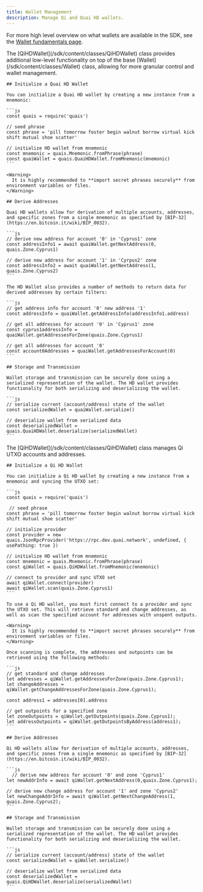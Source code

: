 ```yaml
---
title: Wallet Management
description: Manage Qi and Quai HD wallets.
---
```


<Tip>For more high level overview on what wallets are available in the SDK, see the [Wallet fundamentals page](/sdk/static/wallet).</Tip>

<Tabs>
  <Tab title="Quai Wallets">
    The [QiHDWallet](/sdk/content/classes/QiHDWallet) class provides additional low-level functionality on top of the base [Wallet](/sdk/content/classes/Wallet) class, allowing for more granular control and wallet management.

    ## Initialize a Quai HD Wallet

    You can initialize a Quai HD wallet by creating a new instance from a mnemonic:

    ```js
    const quais = require('quais')

    // seed phrase
    const phrase = 'pill tomorrow foster begin walnut borrow virtual kick shift mutual shoe scatter'

    // initialize HD wallet from mnemonic
    const mnemonic = quais.Mnemonic.fromPhrase(phrase)
    const quaiWallet = quais.QuaiHDWallet.fromMnemonic(mnemonic)
    ```

    <Warning>
      It is highly recommended to **import secret phrases securely** from environment variables or files.
    </Warning>

    ## Derive Addresses

    Quai HD wallets allow for derivation of multiple accounts, addresses, and specific zones from a single mnemonic as specified by [BIP-32](https://en.bitcoin.it/wiki/BIP_0032).

    ```js
    // derive new address for account '0' in 'Cyprus1' zone
    const addressInfo1 = await quaiWallet.getNextAddress(0, quais.Zone.Cyprus1)

    // derive new address for account '1' in 'Cyrpus2' zone
    const addressInfo2 = await quaiWallet.getNextAddress(1, quais.Zone.Cyprus2)
    ```

    The HD Wallet also provides a number of methods to return data for derived addresses by certain filters:

    ```js
    // get address info for account '0' new address '1'
    const addressInfo = quaiWallet.getAddressInfo(addressInfo1.address)

    // get all addresses for account '0' in 'Cyprus1' zone
    const cyprus1addressInfo = quaiWallet.getAddressesForZone(quais.Zone.Cyprus1)

    // get all addresses for account '0'
    const account0Addresses = quaiWallet.getAddressesForAccount(0)
    ```

    ## Storage and Transmission

    Wallet storage and transmission can be securely done using a serialized representation of the wallet. The HD wallet provides functionality for both serializing and deserializing the wallet.

    ```js
    // serialize current (account/address) state of the wallet
    const serializedWallet = quaiWallet.serialize()

    // deserialize wallet from serialized data
    const deserializedWallet = quais.QuaiHDWallet.deserialize(serializedWallet)
    ```

  </Tab>
  <Tab title="Qi Wallets">
    The [QiHDWallet](/sdk/content/classes/QiHDWallet) class manages Qi UTXO accounts and addresses.

    ## Initialize a Qi HD Wallet

    You can initialize a Qi HD wallet by creating a new instance from a mnemonic and syncing the UTXO set:

    ```js
    const quais = require('quais')

     // seed phrase
    const phrase = 'pill tomorrow foster begin walnut borrow virtual kick shift mutual shoe scatter'

    // initialize provider
    const provider = new quais.JsonRpcProvider('https://rpc.dev.quai.network', undefined, { usePathing: true })

    // initialize HD wallet from mnemonic
    const mnemonic = quais.Mnemonic.fromPhrase(phrase)
    const qiWallet = quais.QiHDWallet.fromMnemonic(mnemonic)

    // connect to provider and sync UTXO set
    await qiWallet.connect(provider)
    await qiWallet.scan(quais.Zone.Cyprus1)
    ```

    To use a Qi HD wallet, you must first connect to a provider and sync the UTXO set. This will retrieve standard and change addresses, as well as scan the specified account for addresses with unspent outputs.

    <Warning>
      It is highly recommended to **import secret phrases securely** from environment variables or files.
    </Warning>

    Once scanning is complete, the addresses and outpoints can be retrieved using the following methods:

    ```js
    // get standard and change addresses
    let addresses = qiWallet.getAddressesForZone(quais.Zone.Cyprus1);
    let changeAddresses = qiWallet.getChangeAddressesForZone(quais.Zone.Cyprus1);

    const address1 = addresses[0].address

    // get outpoints for a specified zone
    let zoneOutpoints = qiWallet.getOutpoints(quais.Zone.Cyprus1);
    let addressOutpoints = qiWallet.getOutpointsByAddress(address1);
    ```

    ## Derive Addresses

    Qi HD wallets allow for derivation of multiple accounts, addresses, and specific zones from a single mnemonic as specified by [BIP-32](https://en.bitcoin.it/wiki/BIP_0032).

    ```js
      // derive new address for account '0' and zone 'Cyprus1'
    let newAddrInfo = await qiWallet.getNextAddress(0,quais.Zone.Cyprus1);

    // derive new change address for account '1' and zone 'Cyprus2'
    let newChangeAddrInfo = await qiWallet.getNextChangeAddress(1, quais.Zone.Cyprus2);
    ```

    ## Storage and Transmission

    Wallet storage and transmission can be securely done using a serialized representation of the wallet. The HD wallet provides functionality for both serializing and deserializing the wallet.

    ```js
    // serialize current (account/address) state of the wallet
    const serializedWallet = qiWallet.serialize()

    // deserialize wallet from serialized data
    const deserializedWallet = quais.QiHDWallet.deserialize(serializedWallet)
    ```

  </Tab>
</Tabs>
